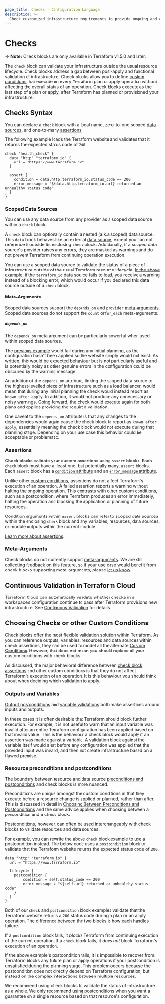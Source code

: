 ```yaml
---
page_title: Checks - Configuration Language
description: >-
  Check customized infrastructure requirements to provide ongoing and continuous verification.
---
```


# Checks

-> **Note:** Check blocks are only available in Terraform v1.5.0 and later.

The `check` block can validate your infrastructure outside the usual resource lifecycle. Check blocks address a gap between post-apply and functional validation of infrastructure. Check blocks allow you to define [custom conditions](/terraform/language/expressions/custom-conditions) that execute on every Terraform plan or apply operation without affecting the overall status of an operation. Check blocks execute as the last step of a plan or apply, after Terraform has planned or provisioned your infrastructure.

## Checks Syntax

You can declare a `check` block with a local name, zero-to-one scoped [data sources](#scoped-data-sources), and one-to-many [assertions](#assertions).

The following example loads the Terraform website and validates that it returns the expected status code of `200`.

```hcl
check "health_check" {
  data "http" "terraform_io" {
    url = "https://www.terraform.io"
  }

  assert {
    condition = data.http.terraform_io.status_code == 200
    error_message = "${data.http.terraform_io.url} returned an unhealthy status code"
  }
}
```

### Scoped Data Sources

You can use any data source from any provider as a scoped data source within a `check` block.

A `check` block can optionally contain a nested (a.k.a scoped) data source. This `data` block behaves like an external [data source](/terraform/language/data-sources), except you can not reference it outside its enclosing `check` block. Additionally, if a scoped data source's provider raises any errors, they are masked as warnings and do not prevent Terraform from continuing operation execution.

You can use a scoped data source to validate the status of a piece of infrastructure outside of the usual Terraform resource lifecycle. [In the above example](#checks-syntax), if the `terraform_io` data source fails to load, you receive a warning instead of a blocking error, which would occur if you declared this data source outside of a `check` block.


#### Meta-Arguments

Scoped data sources support the `depends_on` and `provider` [meta-arguments](/terraform/language/resources/syntax#meta-arguments). Scoped data sources do not support the `count` or`for_each` meta-arguments.

##### `depends_on`

The `depends_on` meta argument can be particularly powerful when used within scoped data sources.

The [previous example](#checks-syntax) would fail during any initial planning, as the configuration hasn't been applied so the website simply would not exist. As written, this would be expected behaviour but is not particularly useful and is potentially noisy as other genuine errors in the configuration could be obscured by the warning message.

An addition of the `depends_on` attribute, linking the scoped data source to the highest-levelled piece of infrastructure such as a load balancer, would mean that during any initial planning the check would instead report as `known after apply`. In addition, it would not produce any unnecessary or noisy warnings. Going forward, the check would execute again for both plans and applies providing the required validation.

One caveat to the `depends_on` attribute is that any changes to the dependencies would again cause the check block to report as `known after apply`, essentially meaning the check block would not execute during that planning stage. Depending on your use case this behavior could be acceptable or problematic.

### Assertions

Check blocks validate your custom assertions using `assert` blocks. Each `check` block must have at least one, but potentially many, `assert` blocks. Each `assert` block has a [`condition` attribute](/terraform/language/expressions/custom-conditions#condition-expressions) and an [`error_message` attribute](/terraform/language/expressions/custom-conditions#error-messages).

Unlike other [custom conditions](/terraform/language/expressions/custom-conditions), assertions do not affect Terraform's execution of an operation. A failed assertion reports a warning without halting the ongoing operation. This contrasts with other custom conditions, such as a postcondition, where Terraform produces an error immediately, halting the operation and blocking the application or planning of future resources.

Condition arguments within `assert` blocks can refer to scoped data sources within the enclosing `check` block and any variables, resources, data sources, or module outputs within the current module.

[Learn more about assertions](/terraform/language/expressions/custom-conditions#check-assertions).

### Meta-Arguments

Check blocks do not currently support [meta-arguments](/terraform/language/resources/syntax#meta-arguments). We are still collecting feedback on this feature, so if your use case would benefit from check blocks supporting meta-arguments, please [let us know](https://github.com/hashicorp/terraform/issues/new/choose).

## Continuous Validation in Terraform Cloud

Terraform Cloud can automatically validate whether checks in a workspace’s configuration continue to pass after Terraform provisions new infrastructure. See [Continuous Validation](/terraform/cloud-docs/workspaces/health#continuous-validation) for details.

## Choosing Checks or other Custom Conditions

Check blocks offer the most flexible validation solution within Terraform. As you can reference outputs, variables, resources and data sources within check assertions, they can be used to model all the alternate [Custom Conditions](/terraform/language/expressions/custom-conditions). However, that does not mean you should replace all your custom conditions with check blocks.

As discussed, the major behavioral difference between [check block assertions](#assertions) and other custom conditions is that they do not affect Terraform's execution of an operation. It is this behaviour you should think about when deciding which validation to apply.

### Outputs and Variables

[Output postconditions](/terraform/language/expressions/custom-conditions#outputs) and [variable validations](/terraform/language/expressions/custom-conditions#input-variable-validation) both make assertions around inputs and outputs.

In these cases it is often desirable that Terraform should block further execution. For example, it is not useful to warn that an input variable was invalid after an entire Terraform configuration has been applied based on that invalid value. This is the behaviour a check block would apply if an assertion was made against a variable. A validation block against the variable itself would alert before any configuration was applied that the provided input was invalid, and then not create infrastructure based on a flawed premise.

### Resource preconditions and postconditions

The boundary between resource and data source [preconditions and postconditions](/terraform/language/expressions/custom-conditions#preconditions-and-postconditions) and check blocks is more nuanced.

Preconditions are unique amongst the custom conditions in that they execute before a resource change is applied or planned, rather than after. This is discussed in detail in [Choosing Between Preconditions and Postconditions](/terraform/language/expressions/custom-conditions#choosing-between-preconditions-and-postconditions) and the same advice applies when choosing between a precondition and a check block.

Postconditions, however, can often be used interchangeably with check blocks to validate resources and data sources.

For example, you can [rewrite the above `check` block example](#checks-syntax) to use a postcondition instead. The below code uses a `postcondition` block to validate that the Terraform website returns the expected status code of `200`.

```hcl
data "http" "terraform_io" {
  url = "https://www.terraform.io"

  lifecycle {
    postcondition {
        condition = self.status_code == 200
        error_message = "${self.url} returned an unhealthy status code"
    }
  }
}
```

Both of our `check` and `postcondition` block examples validate that the Terraform website returns a `200` status code during a plan or an apply operation. The difference between the two blocks is how each handles failure.

If a `postcondition` block fails, it _blocks_ Terraform from continuing execution of the current operation. If a `check` block fails, it _does not_ block Terraform's execution of an operation.

If the above example's postcondition fails, it is impossible to recover from. Terraform blocks any future plan or apply operations if your postcondition is unsatisfied during the planning stage. This problem occurs because the postcondition does not directly depend on Terraform configuration, but instead on the complex interactions between multiple resources.

We recommend using check blocks to validate the status of infrastructure as a whole. We only recommend using postconditions when you want a guarantee on a single resource based on that resource's configuration.
